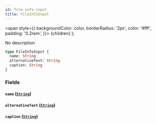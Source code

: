 ```yaml
---
id: file-info-input
title: FileInfoInput
---
```


<span
style={{
      backgroundColor: color,
      borderRadius: '2px',
      color: '#fff',
      padding: '0.2rem',
    }}>
{children}
</span>
);

No description

```graphql
type FileInfoInput {
  name: String
  alternativeText: String
  caption: String
}
```

### Fields

#### `name` ([`String`](/v1/scalars/string))

#### `alternativeText` ([`String`](/v1/scalars/string))

#### `caption` ([`String`](/v1/scalars/string))
